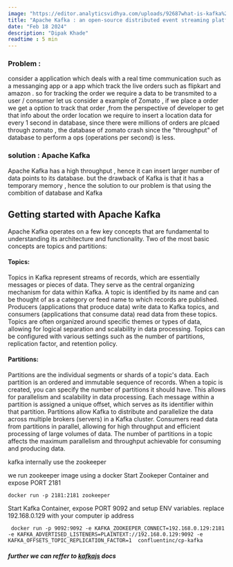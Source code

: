 ```yaml
---
image: "https://editor.analyticsvidhya.com/uploads/92687what-is-kafka%20(1).png"
title: "Apache Kafka : an open-source distributed event streaming platform"
date: "Feb 18 2024"
description: "Dipak Khade"
readtime : 5 min
---
```


### Problem :
consider a application which deals with a real time communication such as a messanging app or a app which track the live orders such as flipkart and amazon .
so for tracking the order we require a data to be transmited to a user / consumer
let us consider a example of Zomato , if we place a order we get a option to track that order ,from the perspective of developer to get that info  about the order location we require to insert  a location data for every 1 second in database, since there were millions of orders are plcaed through zomato , the database of zomato 
crash since the "throughput" of database to perform a ops (operations per second) is less.

### solution : Apache Kafka

Apache Kafka has a high throughput , hence it can insert larger number of data points to its database.
but the drawback of Kafka is that it has a temporary memory , hence the solution to our problem is that using the combition of database and Kafka 

## Getting started with Apache Kafka

Apache Kafka operates on a few key concepts that are fundamental to understanding its architecture and functionality. Two of the most basic concepts are topics and partitions:

#### Topics:
Topics in Kafka represent streams of records, which are essentially messages or pieces of data. They serve as the central organizing mechanism for data within Kafka.
A topic is identified by its name and can be thought of as a category or feed name to which records are published.
Producers (applications that produce data) write data to Kafka topics, and consumers (applications that consume data) read data from these topics.
Topics are often organized around specific themes or types of data, allowing for logical separation and scalability in data processing.
Topics can be configured with various settings such as the number of partitions, replication factor, and retention policy.

#### Partitions:

Partitions are the individual segments or shards of a topic's data. Each partition is an ordered and immutable sequence of records.
When a topic is created, you can specify the number of partitions it should have. This allows for parallelism and scalability in data processing.
Each message within a partition is assigned a unique offset, which serves as its identifier within that partition.
Partitions allow Kafka to distribute and parallelize the data across multiple brokers (servers) in a Kafka cluster.
Consumers read data from partitions in parallel, allowing for high throughput and efficient processing of large volumes of data.
The number of partitions in a topic affects the maximum parallelism and throughput achievable for consuming and producing data.


kafka internally use the zookeeper

we run zookeeper image using  a docker 
Start Zookeper Container and expose PORT 2181

```
docker run -p 2181:2181 zookeeper
```

Start Kafka Container, expose PORT 9092 and setup ENV variables.
replace 192.168.0.129 with your computer ip address
```
 docker run -p 9092:9092 -e KAFKA_ZOOKEEPER_CONNECT=192.168.0.129:2181 -e KAFKA_ADVERTISED_LISTENERS=PLAINTEXT://192.168.0.129:9092 -e KAFKA_OFFSETS_TOPIC_REPLICATION_FACTOR=1  confluentinc/cp-kafka 
```

##### further we can reffer to   [kafkajs]( https://kafka.js.org/docs/getting-started "kafkajs") docs
